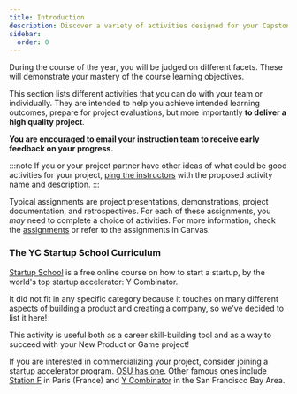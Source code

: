 ```yaml
---
title: Introduction
description: Discover a variety of activities designed for your Capstone projects, covering requirements, creative thinking, teamwork, career preparation, and reflective practices. These activities provide structure and inspiration to help students succeed in their projects.
sidebar:
  order: 0
---
```


During the course of the year, you will be judged on different facets. These will demonstrate your mastery of the course learning objectives.

This section lists different activities that you can do with your team or individually. They are intended to help you achieve intended learning outcomes, prepare for project evaluations, but more importantly **to deliver a high quality project**. 

**You are encouraged to email your instruction team to receive early feedback on your progress.**

:::note
If you or your project partner have other ideas of what could be good activities for your project, [ping the instructors](mailto:cs-46x-help@oregonstate.edu) with the proposed activity name and description.
:::

Typical assignments are project presentations, demonstrations, project documentation, and retrospectives. For each of these assignments, you *may* need to complete a choice of activities. For more information, check the [assignments](/project-evaluation/assignments/) or refer to the assignments in Canvas.

### The YC Startup School Curriculum

[Startup School](https://www.startupschool.org/) is a free online course on how to start a startup, by the world's top startup accelerator: Y Combinator.

It did not fit in any specific category because it touches on many different aspects of building a product and creating a company, so we've decided to list it here!

This activity is useful both as a career skill-building tool and as a way to succeed with your New Product or Game project!

If you are interested in commercializing your project, consider joining a startup accelerator program. [OSU has one](https://advantage.oregonstate.edu/advantage-accelerator). Other famous ones include [Station F](https://stationf.co/) in Paris (France) and [Y Combinator](https://www.ycombinator.com/) in the San Francisco Bay Area.
